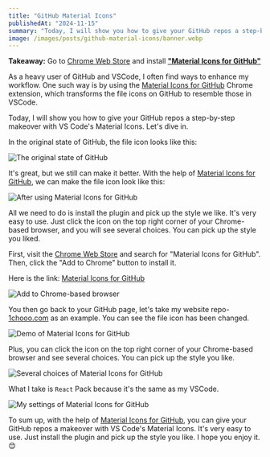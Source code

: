 ```yaml
---
title: "GitHub Material Icons"
publishedAt: "2024-11-15"
summary: "Today, I will show you how to give your GitHub repos a step-by-step makeover with VS Code's Material Icons. Let's dive in."
image: /images/posts/github-material-icons/banner.webp
---
```


**Takeaway:** Go to [Chrome Web Store](https://chromewebstore.google.com/) and install [**"Material Icons for GitHub"**](https://chromewebstore.google.com/detail/material-icons-for-github/bggfcpfjbdkhfhfmkjpbhnkhnpjjeomc)

As a heavy user of GitHub and VSCode, I often find ways to enhance my workflow. One such way is by using the [Material Icons for GitHub] Chrome extension, which transforms the file icons on GitHub to resemble those in VSCode.

[Material Icons for GitHub]: https://chromewebstore.google.com/detail/material-icons-for-github/bggfcpfjbdkhfhfmkjpbhnkhnpjjeomc

Today, I will show you how to give your GitHub repos a step-by-step makeover with VS Code's Material Icons. Let's dive in.

In the original state of GitHub, the file icon looks like this:

![The original state of GitHub](/images/posts/github-material-icons/before.webp)

It's great, but we still can make it better. With the help of [Material Icons for GitHub], we can make the file icon look like this:

![After using Material Icons for GitHub](/images/posts/github-material-icons/final.webp)

All we need to do is install the plugin and pick up the style we like. It's very easy to use. Just click the icon on the top right corner of your Chrome-based browser, and you will see several choices. You can pick up the style you liked.

First, visit the [Chrome Web Store](https://chromewebstore.google.com/) and search for "Material Icons for GitHub". Then, click the "Add to Chrome" button to install it.

Here is the link: [Material Icons for GitHub]

![Add to Chrome-based browser](/images/posts/github-material-icons/add-to-your-chrmoe-based-browser.webp)

You then go back to your GitHub page, let's take my website repo-[1chooo.com](https://github.com/1chooo/portfolio) as an example. You can see the file icon has been changed.

![Demo of Material Icons for GitHub](/images/posts/github-material-icons/final.webp)

Plus, you can click the icon on the top right corner of your Chrome-based browser and see several choices. You can pick up the style you like.

![Several choices of Material Icons for GitHub](/images/posts/github-material-icons/several-choices.webp)

What I take is `React` Pack because it's the same as my VSCode.

![My settings of Material Icons for GitHub](/images/posts/github-material-icons/my-settings.webp)

To sum up, with the help of [Material Icons for GitHub], you can give your GitHub repos a makeover with VS Code's Material Icons. It's very easy to use. Just install the plugin and pick up the style you like. I hope you enjoy it. 😊
